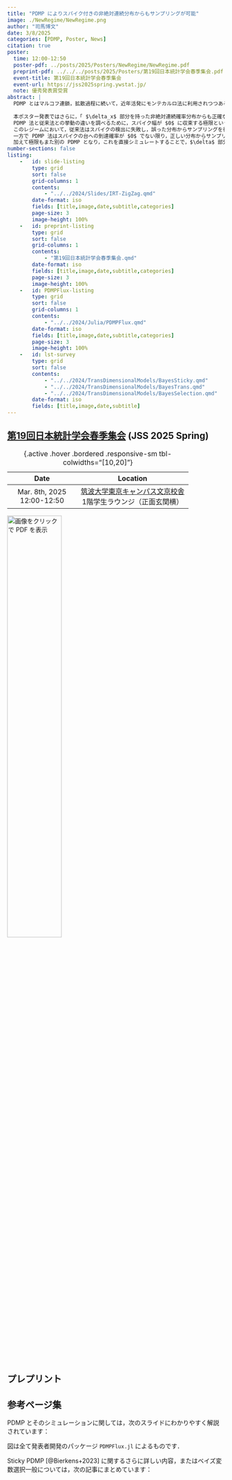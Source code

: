 ```yaml
---
title: "PDMP によりスパイク付きの非絶対連続分布からもサンプリングが可能"
image: ./NewRegime/NewRegime.png
author: "司馬博文"
date: 3/8/2025
categories: [PDMP, Poster, News]
citation: true
poster:
  time: 12:00-12:50
  poster-pdf: ../posts/2025/Posters/NewRegime/NewRegime.pdf
  preprint-pdf: ../../../posts/2025/Posters/第19回日本統計学会春季集会.pdf
  event-title: 第19回日本統計学会春季集会
  event-url: https://jss2025spring.ywstat.jp/
  note: 優秀発表賞受賞
abstract: |
  PDMP とはマルコフ連鎖，拡散過程に続いて，近年活発にモンテカルロ法に利用されつつある連続時間マルコフ過程のクラスである．より速く収束するサンプラーが構成しやすいこと，モンテカルロ推定量にバイアスを導入しないようなサブサンプリング（バッチ実行）が可能であることから，近年特に統計・機械学習の分野でも注目が高まっている．
  
  本ポスター発表ではさらに，「 $\delta_x$ 部分を持った非絶対連続確率分布からも正確なサンプリングが可能」という PDMP に基づくモンテカルロ法の第３の美点に焦点を当てる．
  PDMP 法と従来法との挙動の違いを調べるために，スパイク幅が $0$ に収束する極限という従来考えられなかったレジームを導入する．
  このレジームにおいて，従来法はスパイクの検出に失敗し，誤った分布からサンプリングを行ってしまう．
  一方で PDMP 法はスパイクの台への到達確率が $0$ でない限り，正しい分布からサンプリングを行うことができる．
  加えて極限もまた別の PDMP となり，これを直接シミュレートすることで，$\delta$ 部分を持った非絶対連続分布からの効率的なサンプリングが可能になる．
number-sections: false
listing: 
    -   id: slide-listing
        type: grid
        sort: false
        grid-columns: 1
        contents:
            - "../../2024/Slides/IRT-ZigZag.qmd"
        date-format: iso
        fields: [title,image,date,subtitle,categories]
        page-size: 3
        image-height: 100%
    -   id: preprint-listing
        type: grid
        sort: false
        grid-columns: 1
        contents:
            - "第19回日本統計学会春季集会.qmd"
        date-format: iso
        fields: [title,image,date,subtitle,categories]
        page-size: 3
        image-height: 100%
    -   id: PDMPFlux-listing
        type: grid
        sort: false
        grid-columns: 1
        contents:
            - "../../2024/Julia/PDMPFlux.qmd"
        date-format: iso
        fields: [title,image,date,subtitle,categories]
        page-size: 3
        image-height: 100%
    -   id: lst-survey
        type: grid
        sort: false
        contents:
            - "../../2024/TransDimensionalModels/BayesSticky.qmd"
            - "../../2024/TransDimensionalModels/BayesTrans.qmd"
            - "../../2024/TransDimensionalModels/BayesSelection.qmd"
        date-format: iso
        fields: [title,image,date,subtitle]
---
```


## [第19回日本統計学会春季集会](https://jss2025spring.ywstat.jp/#posterCoreTime) (JSS 2025 Spring)

| Date | Location |
|:---:|:------:|
| Mar. 8th, 2025<br>12:00-12:50 | [筑波大学東京キャンパス文京校舎](https://www.tsukuba.ac.jp/access/tokyo-access/)<br>1階学生ラウンジ（正面玄関横） |

: {.active .hover .bordered .responsive-sm tbl-colwidths="[10,20]"}

[![画像をクリックで PDF を表示](NewRegime/NewRegime.png){width="50%"}](NewRegime/NewRegime.pdf)

## プレプリント

::: {#preprint-listing}
:::

## 参考ページ集

PDMP とそのシミュレーションに関しては，次のスライドにわかりやすく解説されています：

::: {#slide-listing}
:::

図は全て発表者開発のパッケージ `PDMPFlux.jl` によるものです．

::: {#PDMPFlux-listing}
:::

Sticky PDMP [@Bierkens+2023] に関するさらに詳しい内容，またはベイズ変数選択一般については，次の記事にまとめています：

::: {#lst-survey}
:::

